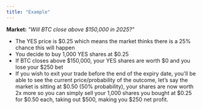 ```yaml
---
title: "Example"
---
```


**Market:** _"Will BTC close above \$150,000 in 2025?"_

- The YES price is \$0.25 which means the market thinks there is a 25% chance this will happen
- You decide to buy 1,000 YES shares at \$0.25
- If BTC closes above \$150,000, your YES shares are worth \$0 and you lose your \$250 bet
- If you wish to exit your trade before the end of the expiry date, you'll be able to see the current price/probability of the outcome, let’s say the market is sitting at \$0.50 (50% probability), your shares are now worth 2x more so you can simply sell your 1,000 shares you bought at \$0.25 for \$0.50 each, taking out \$500, making you \$250 net profit.
